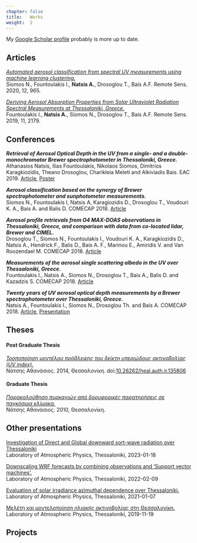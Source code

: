 ```yaml
---
chapter: false
title:   Works
weight:  2
---
```



My [Google Scholar profile](https://scholar.google.com/citations?&user=Eadj2xEAAAAJ) probably is more up to date.




## Articles

_[Automated aerosol classification from spectral UV measurements using machine learning clustering.](https://www.mdpi.com/2072-4292/12/6/965)_\
Siomos N., Fountoulakis I., **Natsis A.**, Drosoglou T., Bais A.F. Remote Sens. 2020, 12, 965.


_[Deriving Aerosol Absorption Properties from Solar Ultraviolet Radiation Spectral Measurements at Thessaloniki, Greece.](https://www.mdpi.com/2072-4292/11/18/2179)_\
Fountoulakis I., **Natsis A.**, Siomos N., Drosoglou T., Bais A.F. Remote Sens. 2019, 11, 2179.



## Conferences

_**Retrieval of Aerosol Optical Depth in the UV from a single- and a double-monochromator Brewer spectrophotometer in Thessaloniki, Greece.**_\
Athanasios Natsis, Ilias Fountoulakis, Nikolaos Siomos, Dimitrios Karagkiozidis, Theano Drosoglou, Charikleia Meleti and Alkiviadis Bais. EAC 2019. [Article](https://drive.google.com/file/d/1l5CltpYaf-NM3kCDJB30qJag8MRHevsd/view?usp=sharing), [Poster](https://drive.google.com/file/d/1SYSzoVsS_F939jNRXygftk0IWFUHhtQw/view?usp=sharing)


_**Aerosol classification based on the synergy of Brewer spectrophotometer and sunphotometer measurements.**_\
Siomos N., Fountoulakis I, Natsis A, Karagiozidis D., Drosoglou T., Voudouri K. A., Bais A. and Balis D. 
COMECAP 2018. [Article](https://drive.google.com/file/d/1QspawbRu2rkbQy49dmw_npp1cfJuZ1H5/view?usp=sharing)


_**Aerosol profile retrievals from O4 MAX-DOAS observations in Thessaloniki, Greece, and comparison with data from co-located lidar, Brewer and CIMEL.**_\
Drosoglou T., Siomos N., Fountoulakis I., Voudouri K. A., Karagkiozidis D., Natsis A., Hendrick F., Balis D., Bais A. F., Marinou E., Amiridis V. and Van Roozendael M. 
COMECAP 2018. [Article](https://drive.google.com/file/d/166gXaOkC5tLUCSBIfjTUNpv6lh9NIXmR/view?usp=sharing)


_**Measurements of the aerosol single scattering albedo in the UV over Thessaloniki, Greece.**_\
Fountoulakis I., Natsis A., Siomos N., Drosoglou T., Bais A., Balis D. and Kazadzis S. 
COMECAP 2018. [Article](https://drive.google.com/file/d/1IDpReG6vA_rZoQKf2DsHDCmkyyF3aYfv/view?usp=sharing)


_**Twenty years of UV aerosol optical depth measurements by a Brewer spectrophotometer over Thessaloniki, Greece.**_\
Natsis A., Fountoulakis I., Siomos N., Drosoglou Th. and Bais A.
COMECAP 2018. [Article](https://drive.google.com/file/d/11BMgEXMqetW52F__26o7V6L96BNNscd0/view?usp=sharing), [Presentation](https://drive.google.com/file/d/1fpWdHF2etTj7q3EgYr__-9Kes-ffQB-C/view?usp=sharing)



## Theses

#### Post Graduate Thesis

_[Τροποποίηση μοντέλου πρόβλεψης του δείκτη υπεριώδους ακτινοβολίας (UV index).](https://drive.google.com/file/d/1zs6h6kg7dYh6DvKZyFrFv0uMLdoL5sxg/view?usp=sharing)_\
Νάτσης Αθανάσιος. 2014, Θεσσαλονίκη. doi:[10.26262/heal.auth.ir.135806](https://doi.org/10.26262/heal.auth.ir.135806)


#### Graduate Thesis

_[Παρακολούθηση πυρκαγιών από δορυφορικές παρατηρήσεις σε παγκόσμια κλίμακα.](https://drive.google.com/file/d/11hSqRP8zVqyQMaf_gI-Y2lM_Aw_ubrVE/view?usp=sharing)_\
Νάτσης Αθανάσιος. 2010, Θεσσαλονίκη.




## Other presentations

[Investigation of Direct and Global downward sort-wave radiation over Thessaloniki](https://drive.google.com/file/d/1atirpuOSHYcgkiyhUfvwXbpj_kl8WiyS/view?usp=share_link)\
Laboratory of Atmospheric Physics, Thessaloniki, 2023-01-18


[Downscaling WRF forecasts by combining observations and 'Support vector machines'.](https://drive.google.com/file/d/1BA2KXHUzHJZH0fTVr9RkHoSAPJTc8sDZ/view?usp=sharing)\
Laboratory of Atmospheric Physics, Thessaloniki, 2022-02-09


[Evaluation of solar irradiance azimuthal dependence over Thessaloniki.](https://drive.google.com/file/d/1IV11MxLJkxdVroX_jVCjUcknsqelbfw0/view?usp=sharing)\
Laboratory of Atmospheric Physics, Thessaloniki, 2021-01-07


[Μελέτη και μοντελοποίηση ηλιακής ακτινοβολίας στη Θεσσαλονίκη.](https://drive.google.com/file/d/1cVyLH9NYaP1JYxYNHzTPo5lkmcKdC9mW/view?usp=sharing)\
Laboratory of Atmospheric Physics, Thessaloniki, 2019-11-19







## Projects
